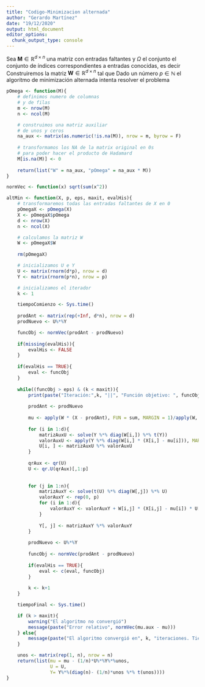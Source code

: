 ---
title: "Codigo-Minimizacion alternada"
author: "Gerardo Martínez"
date: "19/12/2020"
output: html_document
editor_options: 
  chunk_output_type: console
---
\newcommand{\norm}[1]{\left\lVert#1\right\rVert}
\newcommand{\R}{\mathbb{R}}
\newcommand{\N}{\mathbb{N}}
\newcommand{\M}{\mathbf{M}}
\newcommand{\U}{\mathbf{U}}
\newcommand{\mmu}{\boldsymbol{\mu}}

Sea $\mathbf{M} \in \R^{d \times n}$ una matriz con entradas faltantes y $\Omega$ el conjunto el conjunto de índices correspondientes a entradas conocidas, es decir
\begin{equation*}
  \Omega = \{(i,j) \in \{1, \dots, d\} \times \{1, \dots, j\}: (i,j) \text{ es una entrada conocida de } \mathbf{M}\}.
\end{equation*}
Construiremos la matriz $\mathbf{W} \in \R^{d \times n}$ tal que
\begin{equation*}
  \mathbf{W}_{ij} = \begin{cases}
  1 & \text{si }(i,j) \in \Omega \\
  0 & \text{si no}
  \end{cases}
\end{equation*}
Dado un número $p \in \N$ el algoritmo de minimización alternada intenta resolver el problema
\begin{equation}
    \begin{aligned}
& \underset{\mathbf{U} \in \R^{d \times p}, \mathbf{Y} \in \R^{p \times n}}{\text{minimizar}}
& & \norm{\mathbf{W} \odot (\M - \mmu - \U \mathbf{Y})} \\
& \text{sujeto a}
& & \U^{\top} \U = \mathbf{I}_p
\end{aligned}
\end{equation}

```{r pOmega}
pOmega <- function(M){
	# definimos numero de columnas
	# y de filas
	m <- nrow(M)
	n <- ncol(M)

	# construimos una matriz auxiliar
	# de unos y ceros
	na_aux <- matrix(as.numeric(!is.na(M)), nrow = m, byrow = F)
	
	# transformamos los NA de la matrix original en 0s
	# para poder hacer el producto de Hadamard
	M[is.na(M)] <- 0
	
	return(list("W" = na_aux, "pOmega" = na_aux * M))
}
```

```{r}
normVec <- function(x) sqrt(sum(x^2))
```


```{r minimizacion alternada}
altMin <- function(X, p, eps, maxit, evalHis){
	# transformaremos todas las entradas faltantes de X en 0
	pOmegaX <- pOmega(X)
	X <- pOmegaX$pOmega
	d <- nrow(X)
	n <- ncol(X)

	# calculamos la matriz W
	W <- pOmegaX$W
	
	rm(pOmegaX)

	# inicializamos U e Y
	U <- matrix(rnorm(d*p), nrow = d)
	Y <- matrix(rnorm(p*n), nrow = p)

	# inicializamos el iterador
	k <- 1

	tiempoComienzo <- Sys.time()
	
	prodAnt <- matrix(rep(+Inf, d*n), nrow = d)
	prodNuevo <- U%*%Y

	funcObj <- normVec(prodAnt - prodNuevo)
	
	if(missing(evalHis)){
		evalHis <- FALSE
	}
	
	if(evalHis == TRUE){
		eval <- funcObj
	}
	
	while((funcObj > eps) & (k < maxit)){
		print(paste("Iteración:",k, "||", "Función objetivo: ", funcObj))
		
		prodAnt <- prodNuevo
		
		mu <- apply(W * (X - prodAnt), FUN = sum, MARGIN = 1)/apply(W, FUN = sum, MARGIN = 1)
		
		for (i in 1:d){
			matrizAuxU <- solve(Y %*% diag(W[i,]) %*% t(Y))
			valorAuxU <- apply(Y %*% diag(W[i,] * (X[i,] - mu[i])), MARGIN = 1, FUN = sum)
			U[i, ] <- matrizAuxU %*% valorAuxU
		}
		
		qrAux <- qr(U)
		U <- qr.U(qrAux)[,1:p]
		
		
		for (j in 1:n){
			matrizAuxY <- solve(t(U) %*% diag(W[,j]) %*% U)
			valorAuxY <- rep(0, p)
			for (i in 1:d){
				valorAuxY <- valorAuxY + W[i,j] * (X[i,j] - mu[i]) * U[i,]
			}
			
			Y[, j] <- matrizAuxY %*% valorAuxY
		}
		
		prodNuevo <- U%*%Y
		
		funcObj <- normVec(prodAnt - prodNuevo)
		
		if(evalHis == TRUE){
			eval <- c(eval, funcObj)
		}
		
		k <- k+1
	}

	tiempoFinal <- Sys.time()

	if (k > maxit){
		warning("El algoritmo no convergió")
		message(paste("Error relativo", normVec(mu.aux - mu)))
	} else{
		message(paste("El algoritmo convergió en", k, "iteraciones. Tiempo hasta la convergencia:", difftime(tiempoFinal, tiempoComienzo, units = "mins")))
	}

	unos <- matrix(rep(1, n), nrow = n)
	return(list(mu = mu - (1/n)*U%*%Y%*%unos, 
				U = U, 
				Y= Y%*%(diag(n)- (1/n)*unos %*% t(unos))))
}	
```

